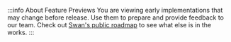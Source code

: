 :::info About Feature Previews
You are viewing early implementations that may change before release. Use them to prepare and provide feedback to our team. Check out [Swan's public roadmap](https://swanio.notion.site/Swan-Public-Roadmap-385e4b2e91b3409786a6c8e885654a22) to see what else is in the works.
:::